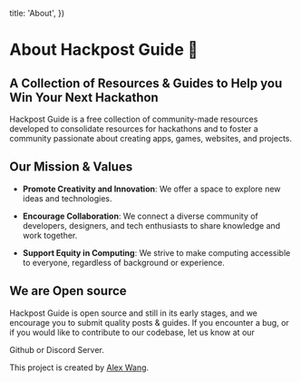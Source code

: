 
  title: 'About',
})

<div className="max-w-3xl mx-auto">

# About Hackpost Guide 🚀

## A Collection of Resources & Guides to Help you Win Your Next Hackathon

Hackpost Guide is a free collection of community-made resources developed to consolidate resources for hackathons and to foster a community passionate about creating apps, games, websites, and projects.

## Our Mission & Values

- **Promote Creativity and Innovation**: We offer a space to explore new ideas and technologies.

- **Encourage Collaboration**: We connect a diverse community of developers, designers, and tech enthusiasts to share knowledge and work together.

- **Support Equity in Computing**: We strive to make computing accessible to everyone, regardless of background or experience.

## We are Open source

Hackpost Guide is open source and still in its early stages, and we encourage you to submit quality posts & guides. If you encounter a bug, or if you would like to contribute to our codebase, let us know at our 
<Link className="text-lg leading-7 text-blue-500 hover:underline" target="_blank" href={siteConfig.links.github} aria-label="Github">Github</Link> or <Link className="text-lg leading-7 text-blue-500 hover:underline" target="_blank" href={siteConfig.links.discord} aria-label="Discord">Discord Server</Link>.


This project is created by [Alex Wang](https://github.com/cometblazer).

</div>
